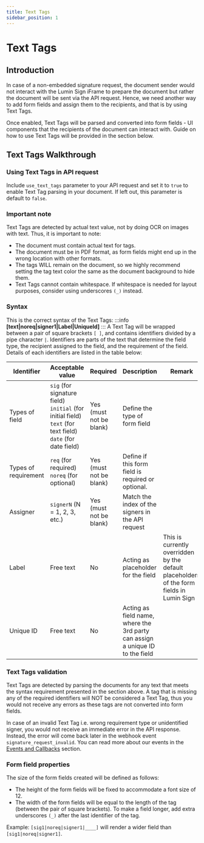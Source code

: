 ```yaml
---
title: Text Tags
sidebar_position: 1
---
```


# Text Tags
## Introduction
In case of a non-embedded signature request, the document sender would not interact with the Lumin Sign iFrame to prepare the document but rather the document will be sent via the API request. Hence, we need another way to add form fields and assign them to the recipients, and that is by using Text Tags.

Once enabled, Text Tags will be parsed and converted into form fields - UI components that the recipients of the document can interact with. Guide on how to use Text Tags will be provided in the section below.

## Text Tags Walkthrough
### Using Text Tags in API request
Include `use_text_tags` parameter to your API request and set it to `true` to enable Text Tag parsing in your document. If left out, this parameter is default to `false`.
### Important note
Text Tags are detected by actual text value, not by doing OCR on images with text. Thus, it is important to note:

- The document must contain actual text for tags.
- The document must be in PDF format, as form fields might end up in the wrong location with other formats.
- The tags WILL remain on the document, so we highly recommend setting the tag text color the same as the document background to hide them.
- Text Tags cannot contain whitespace. If whitespace is needed for layout purposes, consider using underscores `(_)` instead.

### Syntax
This is the correct syntax of the Text Tags:
:::info
**[text|noreq|signer1|Label|UniqueId]**
:::
A Text Tag will be wrapped between a pair of square brackets `[ ]`, and contains identifiers divided by a pipe character `|`. Identifiers are parts of the text that determine the field type, the recipient assigned to the field, and the requirement of the field. Details of each identifiers are listed in the table below:

| Identifier           | Acceptable value                | Required | Description | Remark
| ------------- | -------------------------- | -------------------------- | -------------------------- | --------------------------
| Types of field          | `sig` (for signature field) <br /> `initial` (for initial field) <br /> `text` (for text field) <br /> `date` (for date field) | Yes (must not be blank) | Define the type of form field |
| Types of requirement       | `req` (for required) <br /> `noreq` (for optional)      | Yes (must not be blank) | Define if this form field is required or optional. |
| Assigner    | `signerN` (N = 1, 2, 3, etc.)             | Yes (must not be blank) | Match the index of the signers in the API request |
| Label  | Free text           | No | Acting as placeholder for the field | This is currently overridden by the default placeholders of the form fields in Lumin Sign
| Unique ID | Free text          | No | Acting as field name, where the 3rd party can assign a unique ID to the field

### Text Tags validation
Text Tags are detected by parsing the documents for any text that meets the syntax requirement presented in the section above. A tag that is missing any of the required identifiers will NOT be considered a Text Tag, thus you would not receive any errors as these tags are not converted into form fields.

In case of an invalid Text Tag i.e. wrong requirement type or unidentified signer, you would not receive an immediate error in the API response. Instead, the error will come back later in the webhook event `signature_request_invalid`. You can read more about our events in the [Events and Callbacks](/docs/api/events/) section.

### Form field properties
The size of the form fields created will be defined as follows:

- The height of the form fields will be fixed to accommodate a font size of 12.
- The width of the form fields will be equal to the length of the tag (between the pair of square brackets). To make a field longer, add extra underscores `(_)` after the last identifier of the tag.

Example: `[sig1|noreq|signer1|____]` will render a wider field than `[sig1|noreq|signer1]`. 